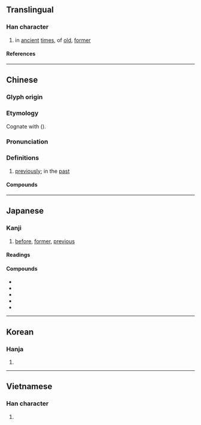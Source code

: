 {{character info/new}}
==Translingual==

===Han character===
{{Han char|rn=72|rad=日|as=17|sn=21|four=60732|canj=AYRV|ids=⿱日襄}}

# in [[ancient]] [[times]], of [[old]], [[former]]

====References====
{{Han ref|kx=0501.370|dkj=14258|dj=0872.110|hdz=21542.040|uh=66E9}}

----

==Chinese==
{{zh-forms}}

===Glyph origin===
{{Han etym}}

===Etymology===
Cognate with {{cog|bo|གནའ་བོ||ancient; in old times}} ({{zh-ref|Schuessler, 2007}}).

===Pronunciation===
{{zh-pron
|m=nǎng
|c=nong5
|mc=y
|oc=y
|ma=
|cat=a
}}

===Definitions===
{{zh-hanzi}}

# [[previously]]; in the [[past]]

====Compounds====
{{zh-der|疇曩|曩昔|曩時|曩日}}

----

==Japanese==

===Kanji===
{{ja-kanji|grade=|rs=日17}}

# [[before]], [[former]], [[previous]]

====Readings====
{{ja-readings
|goon=のう<なう
|kanon=どう<だう
|kun=さき-, さき-に
}}

====Compounds====
* {{ja-r|曩時|のうじ}}
* {{ja-r|曩日|のうじつ}}
* {{ja-r|曩昔|のうせき}}
* {{ja-r|曩祖|のうそ}}
* {{ja-r|曩莫|のうまく}}

----

==Korean==

===Hanja===
{{ko-hanja|낭}}

# {{rfdef|ko|sort=日17}}

----

==Vietnamese==

===Han character===
{{vi-readings|rs=日17|reading=nán}}

# {{rfdef|vi|sort=日17}}
